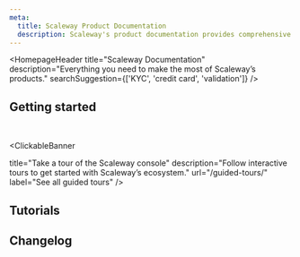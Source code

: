 ```yaml
---
meta:
  title: Scaleway Product Documentation
  description: Scaleway's product documentation provides comprehensive guides, tutorials, API references, and troubleshooting tips for managing cloud services.
---
```


<HomepageHeader
    title="Scaleway Documentation"
    description="Everything you need to make the most of Scaleway’s products."
    searchSuggestion={['KYC', 'credit card', 'validation']}
/>

## Getting started

<Grid>
    <SummaryCard
        title="Take a console tour"
        icon="console"
        description="Learn how to create an account and make the most of the Scaleway console."
        label="Start tour"
        url="/account/quickstart/"
    />
    <SummaryCard
        title="Understand quotas"
        icon="privacy"
        description="Discover Organization quotas and learn how to increase them."
        label="Explore quotas"
        url="/organizations-and-projects/additional-content/organization-quotas/"
    />
    <SummaryCard
        title="Launch your first Instance"
        icon="rocket"
        description="Create your first Instance and start running your applications."
        label="Get started"
        url="/instances/quickstart/"
    />
    <SummaryCard
        title="Secure your server"
        icon="lock"
        description="Add an extra layer of safety to your server and resources with VPC."
        label="Discover VPC"
        url="/vpc/quickstart/"
    />
</Grid>

<br />

<ClickableBanner

  title="Take a tour of the Scaleway console"
  description="Follow interactive tours to get started with Scaleway’s ecosystem."
  url="/guided-tours/"
  label="See all guided tours"
/>

## Tutorials

<Grid>
    <DefaultCard
        title="Get started with agentic AI - building a flight assistant with function calling on open-weight Llama 3.1"
        url="/tutorials/building-ai-application-function-calling/"
        label="Read more"
    />
    <DefaultCard
        title="Monitor GPU Instances using Cockpit and the NVIDIA Data Center GPU Manager (DCGM) Exporter"
        url="/tutorials/monitor-gpu-instance-cockpit/"
        label="Read more"
    />
    <DefaultCard
        title="Processing images and getting structured outputs with Pixtral vision model"
        url="/tutorials/processing-images-structured-outputs-pixtral/"
        label="Read more"
    />
    <DefaultCard
        title="Creating a documentation website using Object Storage bucket website and Material for MkDocs"
        url="/tutorials/using-bucket-website-with-mkdocs/"
        label="Read more"
    />
</Grid>

## 

<ClickableBanner
    productLogo="cli"
    title="API Documentation"
    description="Discover our API and DevTools and check out integration tools for Scaleway products."
    url="https://www.scaleway.com/en/developers/"
    label="Go to API Documentation"
/>

## Changelog

<ChangelogList
    numberOfChanges={3}
/>
